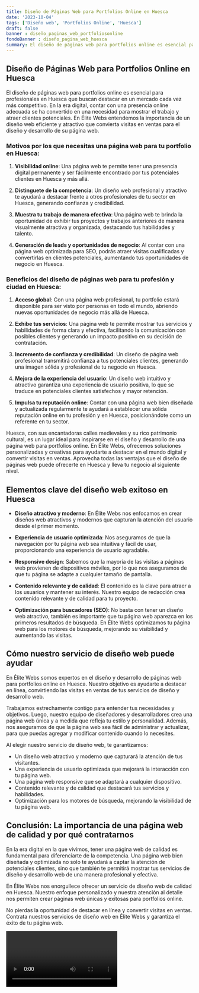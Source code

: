 ```yaml
---
title: Diseño de Páginas Web para Portfolios Online en Huesca
date: '2023-10-04'
tags: ['Diseño web', 'Portfolios Online', 'Huesca']
draft: false
banner : diseño_paginas_web_portfoliosonline
fondoBanner : diseño_pagina_web_huesca
summary: El diseño de páginas web para portfolios online es esencial para profesionales en Huesca que buscan destacar en un mercado cada vez más competitivo. En la era digital, contar con una presencia online adecuada se ha convertido en una necesidad para mostrar el trabajo y atraer clientes potenciales. En Élite Webs entendemos la importancia de un diseño web eficiente y atractivo que convierta visitas en ventas para el diseño y desarrollo de su página web.
---
```


## Diseño de Páginas Web para Portfolios Online en Huesca

El diseño de páginas web para portfolios online es esencial para profesionales en Huesca que buscan destacar en un mercado cada vez más competitivo. En la era digital, contar con una presencia online adecuada se ha convertido en una necesidad para mostrar el trabajo y atraer clientes potenciales. En Élite Webs entendemos la importancia de un diseño web eficiente y atractivo que convierta visitas en ventas para el diseño y desarrollo de su página web.

### Motivos por los que necesitas una página web para tu portfolio en Huesca:

1. **Visibilidad online**: Una página web te permite tener una presencia digital permanente y ser fácilmente encontrado por tus potenciales clientes en Huesca y más allá.

2. **Distinguete de la competencia**: Un diseño web profesional y atractivo te ayudará a destacar frente a otros profesionales de tu sector en Huesca, generando confianza y credibilidad.

3. **Muestra tu trabajo de manera efectiva**: Una página web te brinda la oportunidad de exhibir tus proyectos y trabajos anteriores de manera visualmente atractiva y organizada, destacando tus habilidades y talento.

4. **Generación de leads y oportunidades de negocio**: Al contar con una página web optimizada para SEO, podrás atraer visitas cualificadas y convertirlas en clientes potenciales, aumentando tus oportunidades de negocio en Huesca.

### Beneficios del diseño de páginas web para tu profesión y ciudad en Huesca:

1. **Acceso global**: Con una página web profesional, tu portfolio estará disponible para ser visto por personas en todo el mundo, abriendo nuevas oportunidades de negocio más allá de Huesca.

2. **Exhibe tus servicios**: Una página web te permite mostrar tus servicios y habilidades de forma clara y efectiva, facilitando la comunicación con posibles clientes y generando un impacto positivo en su decisión de contratación.

3. **Incremento de confianza y credibilidad**: Un diseño de página web profesional transmitirá confianza a tus potenciales clientes, generando una imagen sólida y profesional de tu negocio en Huesca.

4. **Mejora de la experiencia del usuario**: Un diseño web intuitivo y atractivo garantiza una experiencia de usuario positiva, lo que se traduce en potenciales clientes satisfechos y mayor retención.

5. **Impulsa tu reputación online**: Contar con una página web bien diseñada y actualizada regularmente te ayudará a establecer una sólida reputación online en tu profesión y en Huesca, posicionándote como un referente en tu sector.

Huesca, con sus encantadoras calles medievales y su rico patrimonio cultural, es un lugar ideal para inspirarse en el diseño y desarrollo de una página web para portfolios online. En Élite Webs, ofrecemos soluciones personalizadas y creativas para ayudarte a destacar en el mundo digital y convertir visitas en ventas. Aprovecha todas las ventajas que el diseño de páginas web puede ofrecerte en Huesca y lleva tu negocio al siguiente nivel.

<GifSeo />

<Cta />

## Elementos clave del diseño web exitoso en Huesca

- **Diseño atractivo y moderno**: En Élite Webs nos enfocamos en crear diseños web atractivos y modernos que capturan la atención del usuario desde el primer momento.

- **Experiencia de usuario optimizada**: Nos aseguramos de que la navegación por tu página web sea intuitiva y fácil de usar, proporcionando una experiencia de usuario agradable.

- **Responsive design**: Sabemos que la mayoría de las visitas a páginas web provienen de dispositivos móviles, por lo que nos aseguramos de que tu página se adapte a cualquier tamaño de pantalla.

- **Contenido relevante y de calidad**: El contenido es la clave para atraer a los usuarios y mantener su interés. Nuestro equipo de redacción crea contenido relevante y de calidad para tu proyecto.

- **Optimización para buscadores (SEO)**: No basta con tener un diseño web atractivo, también es importante que tu página web aparezca en los primeros resultados de búsqueda. En Élite Webs optimizamos tu página web para los motores de búsqueda, mejorando su visibilidad y aumentando las visitas.

## Cómo nuestro servicio de diseño web puede ayudar

En Élite Webs somos expertos en el diseño y desarrollo de páginas web para portfolios online en Huesca. Nuestro objetivo es ayudarte a destacar en línea, convirtiendo las visitas en ventas de tus servicios de diseño y desarrollo web.

Trabajamos estrechamente contigo para entender tus necesidades y objetivos. Luego, nuestro equipo de diseñadores y desarrolladores crea una página web única y a medida que refleja tu estilo y personalidad. Además, nos aseguramos de que la página web sea fácil de administrar y actualizar, para que puedas agregar y modificar contenido cuando lo necesites.

Al elegir nuestro servicio de diseño web, te garantizamos:

- Un diseño web atractivo y moderno que capturará la atención de tus visitantes.
- Una experiencia de usuario optimizada que mejorará la interacción con tu página web.
- Una página web responsive que se adaptará a cualquier dispositivo.
- Contenido relevante y de calidad que destacará tus servicios y habilidades.
- Optimización para los motores de búsqueda, mejorando la visibilidad de tu página web.

## Conclusión: La importancia de una página web de calidad y por qué contratarnos

En la era digital en la que vivimos, tener una página web de calidad es fundamental para diferenciarte de la competencia. Una página web bien diseñada y optimizada no solo te ayudará a captar la atención de potenciales clientes, sino que también te permitirá mostrar tus servicios de diseño y desarrollo web de una manera profesional y efectiva.

En Élite Webs nos enorgullece ofrecer un servicio de diseño web de calidad en Huesca. Nuestro enfoque personalizado y nuestra atención al detalle nos permiten crear páginas web únicas y exitosas para portfolios online.

No pierdas la oportunidad de destacar en línea y convertir visitas en ventas. Contrata nuestros servicios de diseño web en Élite Webs y garantiza el éxito de tu página web.

<Video />

<CtaBot job='Portfolios Online' city='Huesca'/>

<Gmaps query='Huesca+españa+maps' />